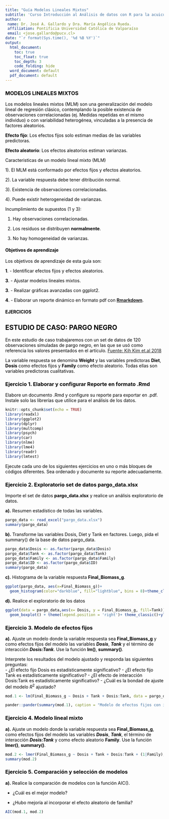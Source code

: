 ```yaml
---
title: "Guía Modelos Lineales Mixtos"
subtitle: 'Curso Introducción al Análisis de datos con R para la acuicultura'
author:
 name: Dr. José A. Gallardo y Dra. María Angélica Rueda.
 affiliation: Pontificia Universidad Católica de Valparaíso
 email: <jose.gallardo@pucv.cl>
date: "`r format(Sys.time(), '%d %B %Y')`"
output:
  html_document:
    toc: true
    toc_float: true
    toc_depth: 3
    code_folding: hide
  word_document: default
  pdf_document: default
---
```


<style>
#TOC {
  color: black;
  font-familiy: Calibri;
  font-size: 14px;
  border-color: #708090; 
}
body {
   color: black;
   font-familiy: Calibri;
}

pre {
  color: black;
  background-color: #F8F8FF;
}
# header {
  color: #800000;
  font-familiy: Calibri;
  background-color: #F5F5F5;
  opacity: 0.8;
  font-size: 16px;
}
</style>

### MODELOS LINEALES MIXTOS

Los modelos lineales mixtos (MLM) son una generalización del modelo lineal de regresión clásico, contemplando la posible existencia de observaciones correlacionadas (ej. Medidas repetidas en el mismo individuo) o con variabilidad heterogénea, vinculadas a la presencia de factores aleatorios.


**Efecto fijo**: Los efectos fijos solo estiman medias de las variables predictoras. 

**Efecto aleatorio**: Los efectos aleatorios estiman varianzas.

Caracteristicas de un modelo lineal mixto (MLM)

1). El MLM está conformado por efectos fijos y efectos aleatorios.

2). La variable respuesta debe tener ditribución normal.

3). Existencia de observaciones correlacionadas.

4). Puede existir heterogeneidad de varianzas.

Incumplimiento de supuestos (1 y 3):

1) Hay observaciones correlacionadas.

2) Los residuos se distribuyen **normalmente**.

3) No hay homogeneidad de varianzas.


#### **Objetivos de aprendizaje**

Los objetivos de aprendizaje de esta guía son:

**1**. - Identificar efectos fijos y efectos aleatorios.

**3**. - Ajustar modelos lineales mixtos. 

**3**. - Realizar gráficas avanzadas con ggplot2. 

**4**. - Elaborar un reporte dinámico en formato pdf con **[Rmarkdown](https://rmarkdown.rstudio.com/)**.

#### EJERCICIOS

## ESTUDIO DE CASO: PARGO NEGRO 

En este estudio de caso trabajaremos con un set de datos de 120 observaciones simuladas de pargo negro, en las que se usó como referencia los valores presentados en el artículo. 
[Fuente: Kih Kim et.al 2018](https://fas.biomedcentral.com/articles/10.1186/s41240-017-0079-3)  

La variable respuesta se denomina **Weight** y las variables predictoras **Diet**, **Dosis** como efectos fijos y **Family** como efecto aleatorio. Todas ellas son variables predictoras cualitativas.

### **Ejercicio 1.** Elaborar y configurar Reporte en formato .Rmd

Elabore un documento .Rmd y configure su reporte para exportar en .pdf. Instale solo las librerías que utilice para el análisis de los datos.

```r
knitr::opts_chunk$set(echo = TRUE)
library(readxl)
library(ggplot2)
library(dplyr)
library(multcomp)
library(psych)
library(car)
library(nlme)
library(lme4)
library(readr)
library(lmtest)
```

Ejecute cada uno de los siguientes ejercicios en uno o más bloques de códigos diferentes. Sea ordenado y documente su reporte adecuadamente.

### **Ejercicio 2.** Exploratorio set de datos pargo_data.xlsx

Importe el set de datos **pargo_data.xlsx** y realice un análisis exploratorio de datos. 

**a).** Resumen estadístico de todas las variables.

```r
pargo_data <- read_excel("pargo_data.xlsx")
summary(pargo_data)

```

**b).** Transforme las variables Dosis, Diet y Tank en factores. Luego, pida el summary() de la base de datos pargo_data.

```r
pargo_data$Dosis <- as.factor(pargo_data$Dosis)
pargo_data$Tank <- as.factor(pargo_data$Tank)
pargo_data$Family <- as.factor(pargo_data$Family)
pargo_data$ID <- as.factor(pargo_data$ID)
summary(pargo_data)
```

**c).** Histograma de la variable respuesta **Final_Biomass_g**.

```r

ggplot(pargo_data, aes(x=Final_Biomass_g))+
  geom_histogram(color="darkblue", fill="lightblue", bins = 8)+theme_classic()+theme(text = element_text(size=20,face="bold",colour="black"))+xlab("Biomasa Final (g)")

```

**d).** Realice el exploratorio de los datos

```r
ggplot(data = pargo_data,aes(x= Dosis, y = Final_Biomass_g, fill=Tank)) + 
  geom_boxplot() + theme(legend.position = 'right')+ theme_classic()+ylab("Biomasa Final (g)")+facet_wrap(~ Tank)
```

### **Ejercicio 3.** Modelo de efectos fijos

**a).** Ajuste un modelo donde la variable respuesta sea **Final_Biomass_g** y como efectos fijos del modelo las variables **_Dosis_**, **_Tank_** y el término de interacción **_Dosis:Tank_**. Use la función **lm()**, **summary()**. 

Interprete los resultados del modelo ajustado y responda las siguientes preguntas:   
- ¿El efecto fijo Dosis es estadísticamente significativo? 
- ¿El efecto fijo Tank es estadísticamente significativo? 
- ¿El efecto de interacción Dosis:Tank es estadísticamente significativo?
- ¿Cuál es la bondad de ajuste del modelo $R^2$ ajustado? 

```r

mod.1 <- lm(Final_Biomass_g ~ Dosis + Tank + Dosis:Tank, data = pargo_data)

pander::pander(summary(mod.1), caption = "Modelo de efectos fijos con interacción de los datos pargo_data")

```

### **Ejercicio 4.** Modelo lineal mixto

**a).** Ajuste un modelo donde la variable respuesta sea **Final_Biomass_g**, como efectos fijos del modelo las variables **_Dosis_**, **_Tank_**, el término de interacción **_Dosis:Tank_** y como efecto aleatorio  **Family**. Use la función **lmer()**, **summary()**. 

```r
mod.2 <- lmer(Final_Biomass_g ~ Dosis + Tank + Dosis:Tank + (1|Family), data = pargo_data)
summary(mod.2)
```

### **Ejercicio 5.** Comparación y selección de modelos

**a).** Realice la comparación de modelos con la función AIC().

- ¿Cuál es el mejor modelo?

- ¿Hubo mejoría al incorporar el efecto aleatorio de familia?

```r
AIC(mod.1, mod.2)
```


